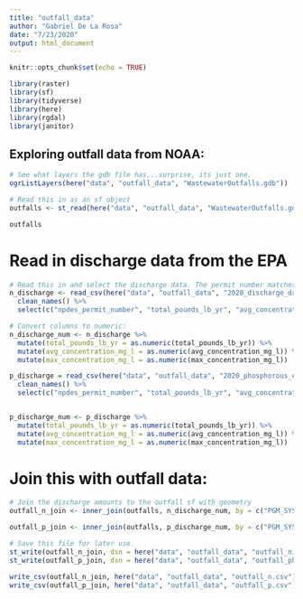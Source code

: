 ```yaml
---
title: "outfall_data"
author: "Gabriel De La Rosa"
date: "7/23/2020"
output: html_document
---
```



```r
knitr::opts_chunk$set(echo = TRUE)

library(raster)
library(sf)
library(tidyverse)
library(here)
library(rgdal)
library(janitor)
```

## Exploring outfall data from NOAA:

```r
# See what layers the gdb file has...surprise, its just one.
ogrListLayers(here("data", "outfall_data", "WastewaterOutfalls.gdb"))

# Read this in as an sf object
outfalls <- st_read(here("data", "outfall_data", "WastewaterOutfalls.gdb"), layer = "WastewaterOutfalls")

outfalls
```

# Read in discharge data from the EPA
```r
# Read this in and select the discharge data. The permit number matches one in the oufall dataset, so we keep that too.
n_discharge <- read_csv(here("data", "outfall_data", "2020_discharge_data_epa.csv"), skip = 3) %>% 
  clean_names() %>% 
  select(c("npdes_permit_number", "total_pounds_lb_yr", "avg_concentration_mg_l", "max_concentration_mg_l"))

# Convert columns to numeric:
n_discharge_num <- n_discharge %>% 
  mutate(total_pounds_lb_yr = as.numeric(total_pounds_lb_yr)) %>% 
  mutate(avg_concentration_mg_l = as.numeric(avg_concentration_mg_l)) %>% 
  mutate(max_concentration_mg_l = as.numeric(max_concentration_mg_l))
```

```r
p_discharge = read_csv(here("data", "outfall_data", "2020_phosphorous_epa.csv"), skip = 3) %>% 
  clean_names() %>% 
  select(c("npdes_permit_number", "total_pounds_lb_yr", "avg_concentration_mg_l", "max_concentration_mg_l"))


p_discharge_num <- p_discharge %>% 
  mutate(total_pounds_lb_yr = as.numeric(total_pounds_lb_yr)) %>% 
  mutate(avg_concentration_mg_l = as.numeric(avg_concentration_mg_l)) %>% 
  mutate(max_concentration_mg_l = as.numeric(max_concentration_mg_l))
```

# Join this with outfall data:

```r
# Join the discharge amounts to the outfall sf with geometry
outfall_n_join <- inner_join(outfalls, n_discharge_num, by = c("PGM_SYS_ID" = "npdes_permit_number"))

outfall_p_join <- inner_join(outfalls, p_discharge_num, by = c("PGM_SYS_ID" = "npdes_permit_number"))

# Save this file for later use.
st_write(outfall_n_join, dsn = here("data", "outfall_data", "outfall_nitrogen.shp"), overwrite = TRUE, append = FALSE)
st_write(outfall_p_join, dsn = here("data", "outfall_data", "outfall_phosphorous.shp"), overwrite = TRUE, append = FALSE)
```

``` r
write_csv(outfall_n_join, here("data", "outfall_data", "outfall_n.csv"))
write_csv(outfall_p_join, here("data", "outfall_data", "outfall_p.csv"))
```